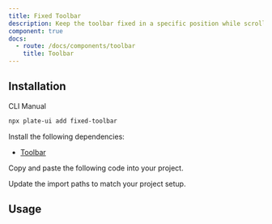 ```yaml
---
title: Fixed Toolbar
description: Keep the toolbar fixed in a specific position while scrolling through the content.
component: true
docs:
  - route: /docs/components/toolbar
    title: Toolbar
---
```


<ComponentPreview name="playground-demo" id="basicnodes" />

## Installation

<Tabs defaultValue="cli">

<TabsList>
<TabsTrigger value="cli">CLI</TabsTrigger>
<TabsTrigger value="manual">Manual</TabsTrigger>
</TabsList>
<TabsContent value="cli">

```bash
npx plate-ui add fixed-toolbar
```

</TabsContent>

<TabsContent value="manual">

<Steps>

<Step>

Install the following dependencies:

- [Toolbar](/docs/components/toolbar)

</Step>

<Step>Copy and paste the following code into your project.</Step>

<ComponentSource name="fixed-toolbar" />

<Step>Update the import paths to match your project setup.</Step>

</Steps>

</TabsContent>

</Tabs>

## Usage

<ComponentSource name="playground-demo" />
